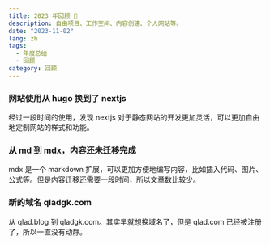 ```yaml
---
title: 2023 年回顾 🤟
description: 自由项目、工作空间、内容创建、个人网站等。
date: "2023-11-02"
lang: zh
tags:
  - 年度总结
  - 回顾
category: 回顾
---
```


### 网站使用从 hugo 换到了 nextjs

经过一段时间的使用，发现 nextjs 对于静态网站的开发更加灵活，可以更加自由地定制网站的样式和功能。

### 从 md 到 mdx，内容还未迁移完成

mdx 是一个 markdown 扩展，可以更加方便地编写内容，比如插入代码、图片、公式等。但是内容迁移还需要一段时间，所以文章数比较少。

### 新的域名 qladgk.com

从 qlad.blog 到 qladgk.com。其实早就想换域名了，但是 qlad.com 已经被注册了，所以一直没有动静。
